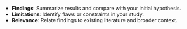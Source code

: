 - **Findings**: Summarize results and compare with your initial hypothesis.
- **Limitations**: Identify flaws or constraints in your study.
- **Relevance**: Relate findings to existing literature and broader context.
